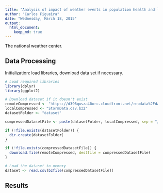 ```yaml
---
title: "Analysis of impact of weather events in population health and local economy"
author: "Carlos Figueira"
date: "Wednesday, March 18, 2015"
output: 
  html_document:
    keep_md: true
---
```


The national weather center.

## Data Processing

Initialization: load libraries, download data set if necessary.

```r
# Load required libraries
library(dplyr)
library(ggplot2)

# Download dataset if it doesn't exist
remoteCompressed <- "https://d396qusza40orc.cloudfront.net/repdata%2Fdata%2FStormData.csv.bz2"
localCompressed <- "StormData.csv.bz2"
datasetFolder <- "dataset"

compressedDatasetFile <- paste(datasetFolder, localCompressed, sep = "/")

if (!file.exists(datasetFolder)) {
  dir.create(datasetFolder)
}

if (!file.exists(compressedDatasetFile)) {
  download.file(remoteCompressed, destfile = compressedDatasetFile)
}

# Load the dataset to memory
dataset <- read.csv(bzfile(compressedDatasetFile))
```

## Results
